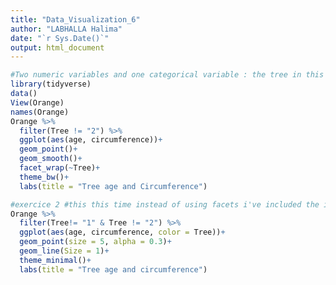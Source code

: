 ---
title: "Data_Visualization_6"
author: "LABHALLA Halima"
date: "`r Sys.Date()`"
output: html_document
---
```{r warning=FALSE, message=FALSE}

#Two numeric variables and one categorical variable : the tree in this example is a categorical variable __line graphs__  this sign Tree != "2" means Tree doesn' equal to 2
library(tidyverse)
data()
View(Orange)
names(Orange)
Orange %>% 
  filter(Tree != "2") %>% 
  ggplot(aes(age, circumference))+
  geom_point()+
  geom_smooth()+
  facet_wrap(~Tree)+
  theme_bw()+
  labs(title = "Tree age and Circumference")

#exercice 2 #this this time instead of using facets i've included the idea of color is equals Tree as one of the aesthetics
Orange %>% 
  filter(Tree!= "1" & Tree != "2") %>% 
  ggplot(aes(age, circumference, color = Tree))+
  geom_point(size = 5, alpha = 0.3)+
  geom_line(Size = 1)+
  theme_minimal()+
  labs(title = "Tree age and circumference")

```

